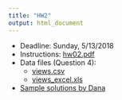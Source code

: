 ```yaml
---
title: "HW2"
output: html_document
---
```


- Deadline: Sunday, 5/13/2018
- Instructions: [hw02.pdf](hw02.pdf)
- Data files (Question 4):
    - [views.csv](views.csv)
    - [views_excel.xls](views_excel.xls)
- [Sample solutions by Dana](HW2_Sample_by_Dana.pdf)
